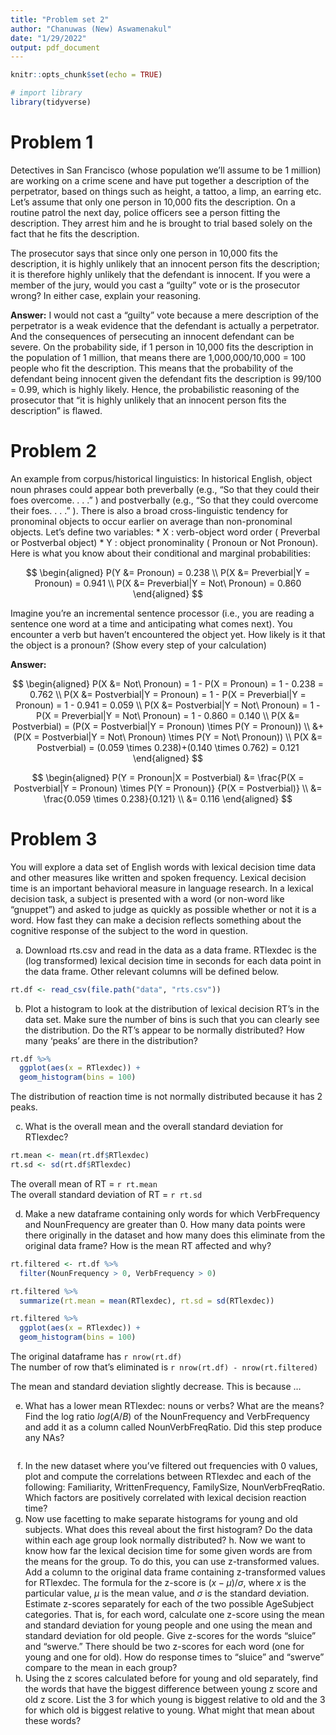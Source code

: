 ```yaml
---
title: "Problem set 2"
author: "Chanuwas (New) Aswamenakul"
date: "1/29/2022"
output: pdf_document
---
```


```r
knitr::opts_chunk$set(echo = TRUE)
```

```r
# import library
library(tidyverse)
```

# Problem 1
Detectives in San Francisco (whose population we’ll assume to be 1 million) are working on a crime scene
and have put together a description of the perpetrator, based on things such as height, a tattoo, a limp, an
earring etc. Let’s assume that only one person in 10,000 fits the description. On a routine patrol the next
day, police officers see a person fitting the description. They arrest him and he is brought to trial based
solely on the fact that he fits the description.

The prosecutor says that since only one person in 10,000 fits the description, it is highly unlikely that an
innocent person fits the description; it is therefore highly unlikely that the defendant is innocent. If you
were a member of the jury, would you cast a “guilty” vote or is the prosecutor wrong? In either case, explain
your reasoning.

**Answer:** I would not cast a "guilty" vote because a mere description of the perpetrator is a weak evidence that the defendant is actually a perpetrator. And the consequences of persecuting an innocent defendant can be severe. On the probability side, if 1 person in 10,000 fits the description in the population of 1 million, that means there are 1,000,000/10,000 = 100 people who fit the description. This means that the probability of the defendant being innocent given the defendant fits the description is 99/100 = 0.99, which is highly likely. Hence, the probabilistic reasoning of the prosecutor that "it is highly unlikely that an
innocent person fits the description" is flawed.

# Problem 2

An example from corpus/historical linguistics: In historical English, object noun phrases could appear both preverbally (e.g., “So that they could their foes overcome. . . .” ) and postverbally (e.g., “So that they could overcome their foes. . . .” ).
There is also a broad cross-linguistic tendency for pronominal objects to occur earlier on average than non-pronominal objects.
Let’s define two variables:
  * X : verb-object word order ( Preverbal or Postverbal object)
  * Y : object pronominality ( Pronoun or Not Pronoun).
Here is what you know about their conditional and marginal probabilities:

$$
\begin{aligned}
P(Y &= Pronoun) = 0.238 \\
P(X &= Preverbial|Y = Pronoun) = 0.941 \\
P(X &= Preverbial|Y = Not\ Pronoun) = 0.860
\end{aligned}
$$

Imagine you’re an incremental sentence processor (i.e., you are reading a sentence one word at a time and anticipating what comes next). You encounter a verb but haven’t encountered the object yet. How likely is it that the object is a pronoun? (Show every step of your calculation)

**Answer:**

$$
\begin{aligned}
P(X &= Not\ Pronoun) = 1 - P(X = Pronoun) = 1 - 0.238 = 0.762 \\
P(X &= Postverbial|Y = Pronoun) = 1 - P(X = Preverbial|Y = Pronoun) = 1 - 0.941 = 0.059 \\
P(X &= Postverbial|Y = Not\ Pronoun) = 1 - P(X = Preverbial|Y = Not\ Pronoun) = 1 - 0.860 = 0.140 \\
P(X &= Postverbial) = (P(X = Postverbial|Y = Pronoun) \times P(Y = Pronoun)) \\
&+ (P(X = Postverbial|Y = Not\ Pronoun) \times P(Y = Not\ Pronoun)) \\
P(X &= Postverbial) = (0.059 \times 0.238)+(0.140 \times 0.762) = 0.121
\end{aligned}
$$

$$
\begin{aligned}
P(Y = Pronoun|X = Postverbial) &= \frac{P(X = Postverbial|Y = Pronoun) \times P(Y = Pronoun)}
{P(X = Postverbial)} \\
&= \frac{0.059 \times 0.238}{0.121} \\
&= 0.116
\end{aligned}
$$

# Problem 3

You will explore a data set of English words with lexical decision time data and other measures like written and spoken frequency. Lexical decision time is an important behavioral measure in language research. In a lexical decision task, a subject is presented with a word (or non-word like “gnuppet”) and asked to judge as quickly as possible whether or not it is a word. How fast they can make a decision reflects something about the cognitive response of the subject to the word in question.

a. Download rts.csv and read in the data as a data frame. RTlexdec is the (log transformed) lexical decision time in seconds for each data point in the data frame. Other relevant columns will be defined below.

```r
rt.df <- read_csv(file.path("data", "rts.csv"))
```

b. Plot a histogram to look at the distribution of lexical decision RT’s in the data set. Make sure the number of bins is such that you can clearly see the distribution. Do the RT’s appear to be normally distributed? How many ‘peaks’ are there in the distribution?

```r
rt.df %>% 
  ggplot(aes(x = RTlexdec)) +
  geom_histogram(bins = 100)
```

The distribution of reaction time is not normally distributed because it has 2 peaks.

c. What is the overall mean and the overall standard deviation for RTlexdec?

```r
rt.mean <- mean(rt.df$RTlexdec)
rt.sd <- sd(rt.df$RTlexdec)
```

The overall mean of RT = `r rt.mean` \
The overall standard deviation of RT = `r rt.sd`

d. Make a new dataframe containing only words for which VerbFrequency and NounFrequency are greater than 0. How many data points were there originally in the dataset and how many does this eliminate from the original data frame? How is the mean RT affected and why?

```r
rt.filtered <- rt.df %>% 
  filter(NounFrequency > 0, VerbFrequency > 0)

rt.filtered %>%
  summarize(rt.mean = mean(RTlexdec), rt.sd = sd(RTlexdec))

rt.filtered %>% 
  ggplot(aes(x = RTlexdec)) +
  geom_histogram(bins = 100)
```
The original dataframe has `r nrow(rt.df)` \
The number of row that's eliminated is `r nrow(rt.df) - nrow(rt.filtered)`

The mean and standard deviation slightly decrease. This is because ...

e. What has a lower mean RTlexdec: nouns or verbs? What are the means? Find the log ratio $log(A/B)$ of the NounFrequency and VerbFrequency and add it as a column called NounVerbFreqRatio. Did this step produce any NAs?

```r

```

f. In the new dataset where you’ve filtered out frequencies with 0 values, plot and compute the correlations between RTlexdec and each of the following: Familiarity, WrittenFrequency, FamilySize, NounVerbFreqRatio. Which factors are positively correlated with lexical decision reaction time?
g. Now use facetting to make separate histograms for young and old subjects. What does this reveal about the first histogram? Do the data within each age group look normally distributed? h. Now we want to know how far the lexical decision time for some given words are from the means for the group. To do this, you can use z-transformed values. Add a column to the original data frame containing z-transformed values for RTlexdec. The formula for the z-score is $(x-\mu)/\sigma$, where $x$ is the particular value, $\mu$ is the mean value, and $\sigma$ is the standard deviation. Estimate z-scores separately for each of the two possible AgeSubject categories. That is, for each word, calculate one z-score using the mean and standard deviation for young people and one using the mean and standard deviation for old people. Give z-scores for the words “sluice” and “swerve.” There should be two z-scores for each word (one for young and one for old). How do response times to “sluice” and “swerve” compare to the mean in each group?
i. Using the z scores calculated before for young and old separately, find the words that have the biggest difference between young z score and old z score. List the 3 for which young is biggest relative to old and the 3 for which old is biggest relative to young. What might that mean about these words?